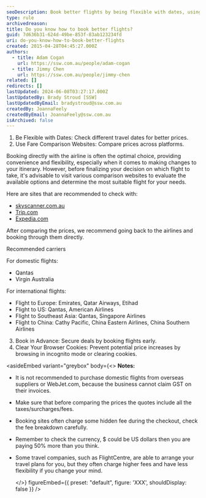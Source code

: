 ```yaml
---
seoDescription: Book better flights by being flexible with dates, using fare comparison websites, booking in advance, and clearing browser cookies.
type: rule
archivedreason:
title: Do you know how to book better flights?
guid: 7d636b31-624d-49be-853f-83ab123234fd
uri: do-you-know-how-to-book-better-flights
created: 2015-04-28T04:45:27.000Z
authors:
  - title: Adam Cogan
    url: https://ssw.com.au/people/adam-cogan
  - title: Jimmy Chen
    url: https://ssw.com.au/people/jimmy-chen
related: []
redirects: []
lastUpdated: 2024-06-08T03:27:17.000Z
lastUpdatedBy: Brady Stroud [SSW]
lastUpdatedByEmail: bradystroud@ssw.com.au
createdBy: JoannaFeely
createdByEmail: JoannaFeely@ssw.com.au
isArchived: false
---
```


1. Be Flexible with Dates: Check different travel dates for better prices.
2. Use Fare Comparison Websites: Compare prices across platforms.

Booking directly with the airline is often the optimal choice, providing convenience and flexibility, especially when it comes to making changes to your itinerary.
However, before finalizing your decision on which flight to take, it's advisable to visit various comparison websites to evaluate the available options and determine the most suitable flight for your needs.

Here are sites that are recommended to check with:

- [skyscanner.com.au](https://www.skyscanner.com.au/)
- [Trip.com](https://www.trip.com/)
- [Expedia.com](https://www.expedia.com/)

After comparing the prices, we recommend going back to the airlines and booking through them directly.

Recommended carriers

For domestic flights:

- Qantas
- Virgin Australia

For international flights:

- Flight to Europe: Emirates, Qatar Airways, Etihad
- Flight to US: Qantas, American Airlines
- Flight to Southeast Asia: Qantas, Singapore Airlines
- Flight to China: Cathy Pacific, China Eastern Airlines, China Southern Airlines

3. Book in Advance: Secure deals by booking flights early.
4. Clear Your Browser Cookies: Prevent potential price increases by browsing in incognito mode or clearing cookies.

<asideEmbed
  variant="greybox"
  body={<>
    **Notes:**

- It is not recommended to purchase domestic flights from overseas suppliers or WebJet.com, because the business cannot claim GST on their invoices.
- Make sure that before comparing the prices the quotes include all the taxes/surcharges/fees.
- Booking sites often charge some hidden fee during the checkout, check the fee breakdown carefully.
- Remember to check the currency, $ could be US dollars then you are paying 50% more than you think.
- Some travel companies, such as FlightCentre, are able to arrange your travel plans for you, but they often charge higher fees and have less flexibility if you change your mind.

  </>}
  figureEmbed={{
    preset: "default",
    figure: 'XXX',
    shouldDisplay: false
  }}
/>
